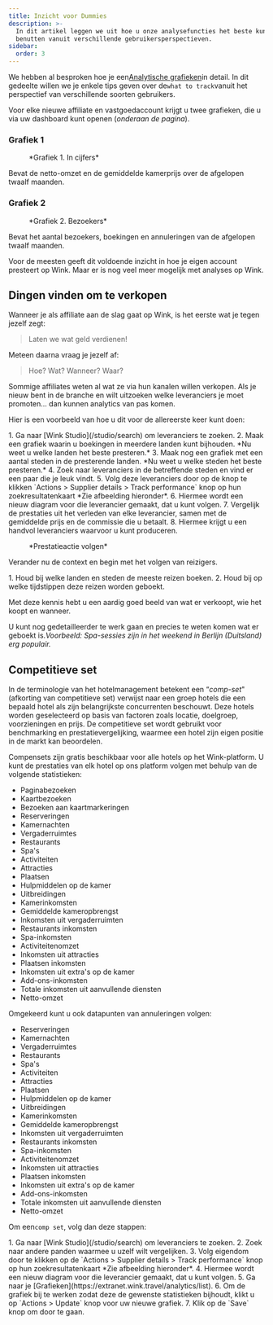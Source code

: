 ```yaml
---
title: Inzicht voor Dummies
description: >-
  In dit artikel leggen we uit hoe u onze analysefuncties het beste kunt
  benutten vanuit verschillende gebruikersperspectieven.
sidebar:
  order: 3
---
```


We hebben al besproken hoe je een[Analytische grafieken](/user/analytics/)in detail. In dit gedeelte willen we je enkele tips geven over de`what to track`vanuit het perspectief van verschillende soorten gebruikers.

Voor elke nieuwe affiliate en vastgoedaccount krijgt u twee grafieken, die u via uw dashboard kunt openen (*onderaan de pagina*).

### Grafiek 1

<figure>
  <CloudinaryImage width="700" height="222" resize="scale" quality="best" alt="In cijfers" src="academy/by-the-numbers" errorImage="noimage_opaque_nyrtl0.png" />

  <figcaption>*Grafiek 1. In cijfers*</figcaption>
</figure>


Bevat de netto-omzet en de gemiddelde kamerprijs over de afgelopen twaalf maanden.

### Grafiek 2

<figure>
  <CloudinaryImage width="700" height="222" resize="scale" quality="best" alt="Bezoekers" src="academy/visitors" errorImage="noimage_opaque_nyrtl0.png" />

  <figcaption>*Grafiek 2. Bezoekers*</figcaption>
</figure>


Bevat het aantal bezoekers, boekingen en annuleringen van de afgelopen twaalf maanden.

Voor de meesten geeft dit voldoende inzicht in hoe je eigen account presteert op Wink. Maar er is nog veel meer mogelijk met analyses op Wink.

## Dingen vinden om te verkopen

Wanneer je als affiliate aan de slag gaat op Wink, is het eerste wat je tegen jezelf zegt:

> Laten we wat geld verdienen!

Meteen daarna vraag je jezelf af:

> Hoe? Wat? Wanneer? Waar?

Sommige affiliates weten al wat ze via hun kanalen willen verkopen. Als je nieuw bent in de branche en wilt uitzoeken welke leveranciers je moet promoten... dan kunnen analytics van pas komen.

Hier is een voorbeeld van hoe u dit voor de allereerste keer kunt doen:

<Steps>
  1. Ga naar [Wink Studio](/studio/search) om leveranciers te zoeken.
  2. Maak een grafiek waarin u boekingen in meerdere landen kunt bijhouden. *Nu weet u welke landen het beste presteren.*
  3. Maak nog een grafiek met een aantal steden in de presterende landen. *Nu weet u welke steden het beste presteren.*
  4. Zoek naar leveranciers in de betreffende steden en vind er een paar die je leuk vindt.
  5. Volg deze leveranciers door op de knop te klikken `Actions > Supplier details > Track performance` knop op hun zoekresultatenkaart *Zie afbeelding hieronder*.
  6. Hiermee wordt een nieuw diagram voor die leverancier gemaakt, dat u kunt volgen.
  7. Vergelijk de prestaties uit het verleden van elke leverancier, samen met de gemiddelde prijs en de commissie die u betaalt.
  8. Hiermee krijgt u een handvol leveranciers waarvoor u kunt produceren.
</Steps>


<figure>
  <CloudinaryImage width="350" height="190" resize="scale" quality="best" alt="Leveranciersgegevens" src="academy/supplier-details" errorImage="noimage_opaque_nyrtl0.png" />

  <figcaption>*Prestatieactie volgen*</figcaption>
</figure>


Verander nu de context en begin met het volgen van reizigers.

<Steps>
  1. Houd bij welke landen en steden de meeste reizen boeken.
  2. Houd bij op welke tijdstippen deze reizen worden geboekt.
</Steps>


Met deze kennis hebt u een aardig goed beeld van wat er verkoopt, wie het koopt en wanneer.

U kunt nog gedetailleerder te werk gaan en precies te weten komen wat er geboekt is.*Voorbeeld: Spa-sessies zijn in het weekend in Berlijn (Duitsland) erg populair.*

## Competitieve set

In de terminologie van het hotelmanagement betekent een “*comp-set*"(afkorting van competitieve set) verwijst naar een groep hotels die een bepaald hotel als zijn belangrijkste concurrenten beschouwt.
Deze hotels worden geselecteerd op basis van factoren zoals locatie, doelgroep, voorzieningen en prijs.
De competitieve set wordt gebruikt voor benchmarking en prestatievergelijking, waarmee een hotel zijn eigen positie in de markt kan beoordelen.

Compensets zijn gratis beschikbaar voor alle hotels op het Wink-platform. U kunt de prestaties van elk hotel op ons platform volgen met behulp van de volgende statistieken:

* Paginabezoeken
* Kaartbezoeken
* Bezoeken aan kaartmarkeringen
* Reserveringen
* Kamernachten
* Vergaderruimtes
* Restaurants
* Spa's
* Activiteiten
* Attracties
* Plaatsen
* Hulpmiddelen op de kamer
* Uitbreidingen
* Kamerinkomsten
* Gemiddelde kameropbrengst
* Inkomsten uit vergaderruimten
* Restaurants inkomsten
* Spa-inkomsten
* Activiteitenomzet
* Inkomsten uit attracties
* Plaatsen inkomsten
* Inkomsten uit extra's op de kamer
* Add-ons-inkomsten
* Totale inkomsten uit aanvullende diensten
* Netto-omzet

Omgekeerd kunt u ook datapunten van annuleringen volgen:

* Reserveringen
* Kamernachten
* Vergaderruimtes
* Restaurants
* Spa's
* Activiteiten
* Attracties
* Plaatsen
* Hulpmiddelen op de kamer
* Uitbreidingen
* Kamerinkomsten
* Gemiddelde kameropbrengst
* Inkomsten uit vergaderruimten
* Restaurants inkomsten
* Spa-inkomsten
* Activiteitenomzet
* Inkomsten uit attracties
* Plaatsen inkomsten
* Inkomsten uit extra's op de kamer
* Add-ons-inkomsten
* Totale inkomsten uit aanvullende diensten
* Netto-omzet

Om een`comp set`, volg dan deze stappen:

<Steps>
  1. Ga naar [Wink Studio](/studio/search) om leveranciers te zoeken.
  2. Zoek naar andere panden waarmee u uzelf wilt vergelijken.
  3. Volg eigendom door te klikken op de `Actions > Supplier details > Track performance` knop op hun zoekresultatenkaart *Zie afbeelding hieronder*.
  4. Hiermee wordt een nieuw diagram voor die leverancier gemaakt, dat u kunt volgen.
  5. Ga naar je [Grafieken](https://extranet.wink.travel/analytics/list).
  6. Om de grafiek bij te werken zodat deze de gewenste statistieken bijhoudt, klikt u op `Actions > Update` knop voor uw nieuwe grafiek.
  7. Klik op de `Save` knop om door te gaan.
</Steps>

